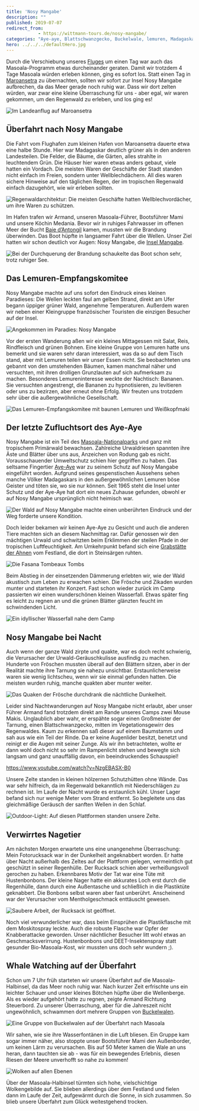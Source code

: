 ```yaml
---
title: 'Nosy Mangabe'
description: ""
published: 2019-07-07
redirect_from: 
            - https://wittmann-tours.de/nosy-mangabe/
categories: "Aye-aye, Blattschwanzgecko, Buckelwale, lemuren, Madagaskar, Madagaskar, Masoala, Nosy Mangabe, Regenwald, Uroplatus, Whale Watching"
hero: ../../../defaultHero.jpg
---
```

Durch die Verschiebung unseres [Fluges](http://wittmann-tours.de/mit-mad-air-gestrandet-am-pangalanes-kanal/) um einen Tag war auch das Masoala-Programm etwas durcheinander geraten. Damit wir trotzdem 4 Tage Masoala würden erleben können, ging es sofort los. Statt einen Tag in [Maroansetra](https://de.wikipedia.org/wiki/Maroantsetra) zu übernachten, sollten wir sofort zur Insel Nosy Mangabe aufbrechen, da das Meer gerade noch ruhig war. Dass wir dort zelten würden, war zwar eine kleine Überraschung für uns - aber egal, wir waren gekommen, um den Regenwald zu erleben, und los ging es!

![Im Landeanflug auf Maroansetra](http://wittmann-tours.de/wp-content/uploads/2019/06/KH-20180817_131719-Edit-1-1024x576.jpg)

<!--more-->

## Überfahrt nach Nosy Mangabe

Die Fahrt vom Flughafen zum kleinen Hafen von Maroansetra dauerte etwa eine halbe Stunde. Hier war Madagaskar deutlich grüner als in den anderen Landesteilen. Die Felder, die Bäume, die Gärten, alles strahlte in leuchtendem Grün. Die Häuser hier waren etwas anders gebaut, viele hatten ein Vordach. Die meisten Waren der Geschäfte der Stadt standen nicht einfach im Freien, sondern unter Wellblechdächern. All dies waren sichere Hinweise auf den täglichen Regen, der im tropischen Regenwald einfach dazugehört, wie wir erleben sollten.

![Regenwaldarchitektur: Die meisten Geschäfte hatten Wellblechvordächer, um ihre Waren zu schützen.](http://wittmann-tours.de/wp-content/uploads/2019/06/CW-20180817-134826-8073-1024x683.jpg)

Im Hafen trafen wir Armand, unseren Masoala-Führer, Bootsführer Mami und unsere Köchin Medania. Bevor wir in ruhiges Fahrwasser im offenen Meer der Bucht [Baie d’Antongil](https://de.wikipedia.org/wiki/Baie_d%E2%80%99Antongil) kamen, mussten wir die Brandung überwinden. Das Boot hüpfte in langsamer Fahrt über die Wellen. Unser Ziel hatten wir schon deutlich vor Augen: Nosy Mangabe, die [Insel Mangabe](https://de.wikipedia.org/wiki/Nosy_Mangabe).

![Bei der Durchquerung der Brandung schaukelte das Boot schon sehr, trotz ruhiger See.](http://wittmann-tours.de/wp-content/uploads/2019/06/CW-20180817-141046-8085-1024x683.jpg)

## Das Lemuren-Empfangskomitee

Nosy Mangabe machte auf uns sofort den Eindruck eines kleinen Paradieses: Die Wellen leckten faul am gelben Strand, direkt am Ufer begann üppiger grüner Wald, angenehme Temperaturen. Außerdem waren wir neben einer Kleingruppe französischer Touristen die einzigen Besucher auf der Insel.

![Angekommen im Paradies: Nosy Mangabe](http://wittmann-tours.de/wp-content/uploads/2019/06/CW-20180817-143756-9960-Edit-1024x683.jpg)

Vor der ersten Wanderung aßen wir ein kleines Mittagessen mit Salat, Reis, Rindfleisch und grünen Bohnen. Eine kleine Gruppe von Lemuren hatte uns bemerkt und sie waren sehr daran interessiert, was da so auf dem Tisch stand, aber mit Lemuren teilen wir unser Essen nicht. Sie beobachteten uns gebannt von den umstehenden Bäumen, kamen manchmal näher und versuchten, mit ihren drolligen Grunzlauten auf sich aufmerksam zu machen. Besonderes Lemureninteresse weckte der Nachtisch: Bananen. Sie versuchten angestrengt, die Bananen zu hypnotisieren, zu levitieren oder uns zu bezirzen, aber erneut ohne Erfolg. Wir freuten uns trotzdem sehr über die außergewöhnliche Gesellschaft.

![Das Lemuren-Empfangskomitee mit baunen Lemuren und Weißkopfmaki](http://wittmann-tours.de/wp-content/uploads/2019/06/CW-20180817-152130-9968-1024x683.jpg)

## Der letzte Zufluchtsort des Aye-Aye

Nosy Mangabe ist ein Teil des [Masoala-Nationalparks](https://de.wikipedia.org/wiki/Nationalpark_Masoala) und ganz mit tropischem Primärwald bewachsen. Zahlreiche Urwaldriesen spannten ihre Äste und Blätter über uns aus, Anzeichen von Rodung gab es nicht. Vorausschauender Umweltschutz schien hier gegriffen zu haben. Das seltsame Fingertier [Aye-Aye](https://de.wikipedia.org/wiki/Fingertier) war zu seinem Schutz auf Nosy Mangabe eingeführt worden. Aufgrund seines gespenstischen Aussehens sehen manche Völker Madagaskars in den außergewöhnlichen Lemuren böse Geister und töten sie, wo sie nur können. Seit 1965 steht die Insel unter Schutz und der Aye-Aye hat dort ein neues Zuhause gefunden, obwohl er auf Nosy Mangabe ursprünglich nicht heimisch war.

![Der Wald auf Nosy Mangabe machte einen unberührten Eindruck und der Weg forderte unsere Kondition.](http://wittmann-tours.de/wp-content/uploads/2019/06/CW-20180817-162854-9990-HDR-683x1024.jpg)

Doch leider bekamen wir keinen Aye-Aye zu Gesicht und auch die anderen Tiere machten sich an diesem Nachmittag rar. Dafür genossen wir den mächtigen Urwald und schwitzten beim Erklimmen der steilen Pfade in der tropischen Luftfeuchtigkeit. Am Umkehrpunkt befand sich eine [Grabstätte der Ahnen](https://www.madamagazine.com/en/die-graeber-von-nosy-mangabe/) vom Festland, die dort in Steinsärgen ruhten.

![Die Fasana Tombeaux Tombs](http://wittmann-tours.de/wp-content/uploads/2019/06/CW-20180817-164451-9999-1024x683.jpg)

Beim Abstieg in der einsetzenden Dämmerung erlebten wir, wie der Wald akustisch zum Leben zu erwachen schien. Die Frösche und Zikaden wurden munter und starteten ihr Konzert. Fast schon wieder zurück im Camp passierten wir einen wunderschönen kleinen Wasserfall. Etwas später fing es leicht zu regnen an und die grünen Blätter glänzten feucht im schwindenden Licht.

![Ein idyllischer Wasserfall nahe dem Camp](http://wittmann-tours.de/wp-content/uploads/2019/06/CW-20180817-172943-0020-1024x683.jpg)

## Nosy Mangabe bei Nacht

Auch wenn der ganze Wald zirpte und quakte, war es doch recht schwierig, die Verursacher der Urwald-Geräuschkulisse ausfindig zu machen. Hunderte von Fröschen mussten überall auf den Blättern sitzen, aber in der Realität machte ihre Tarnung sie nahezu unsichtbar. Erstaunlicherweise waren sie wenig lichtscheu, wenn wir sie einmal gefunden hatten. Die meisten wurden ruhig, manche quakten aber munter weiter.

![Das Quaken der Frösche durchdrank die nächtliche Dunkelheit.](http://wittmann-tours.de/wp-content/uploads/2019/06/CW-20180817-181650-8113-1024x683.jpg)

Leider sind Nachtwanderungen auf Nosy Mangabe nicht erlaubt, aber unser Führer Armand fand trotzdem direkt am Rande unseres Camps zwei Mouse Makis. Unglaublich aber wahr, er erspähte sogar einen Großmeister der Tarnung, einen Blattschwanzgecko, mitten im Vegetationsgewirr des Regenwaldes. Kaum zu erkennen saß dieser auf einem Baumstamm und sah aus wie ein Teil der Rinde. Da er keine Augenlider besitzt, benetzt und reinigt er die Augen mit seiner Zunge. Als wir ihn betrachteten, wollte er dann wohl doch nicht so sehr im Rampenlicht stehen und bewegte sich langsam und ganz unauffällig davon, ein beeindruckendes Schauspiel!

https://www.youtube.com/watch?v=NzgEBASX-B0

Unsere Zelte standen in kleinen hölzernen Schutzhütten ohne Wände. Das war sehr hilfreich, da im Regenwald bekanntlich mit Niederschlägen zu rechnen ist. Im Laufe der Nacht wurde es erstaunlich kühl. Unser Lager befand sich nur wenige Meter vom Strand entfernt. So begleitete uns das gleichmäßige Geräusch der sanften Wellen in den Schlaf.

![Outdoor-Light: Auf diesen Plattformen standen unsere Zelte.](http://wittmann-tours.de/wp-content/uploads/2019/06/CW-20180818-071714-8122-1024x683.jpg)

## Verwirrtes Nagetier

Am nächsten Morgen erwartete uns eine unangenehme Überraschung: Mein Fotorucksack war in der Dunkelheit angeknabbert worden. Er hatte über Nacht außerhalb des Zeltes auf der Plattform gelegen, vermeintlich gut geschützt in seiner Regenhülle. Der Rucksack schien aber verheißungsvoll gerochen zu haben. Erkennbares Motiv der Tat war eine Tüte mit Hustenbonbons. Der kleine Nager hatte ein akkurates Loch erst durch die Regenhülle, dann durch eine Außentasche und schließlich in die Plastiktüte geknabbert. Die Bonbons selbst waren aber fast unberührt. Anscheinend war der Verursacher vom Mentholgeschmack enttäuscht gewesen.

![Saubere Arbeit, der Rucksack ist geöffnet.](http://wittmann-tours.de/wp-content/uploads/2019/06/APC_1901-1024x768.jpg)

Noch viel verwunderlicher war, dass beim Einsprühen die Plastikflasche mit dem Moskitospray leckte. Auch die robuste Flasche war Opfer der Knabberattacke geworden. Unser nächtlicher Besucher litt wohl etwas an Geschmacksverirrung. Hustenbonbons und DEET-Insektenspray statt gesunder Bio-Masoala-Kost, wir mussten uns doch sehr wundern ;).

## Whale Watching auf der Überfahrt

Schon um 7 Uhr früh starteten wir unsere Überfahrt auf die Masoala-Halbinsel, da das Meer noch ruhig war. Nach kurzer Zeit erfrischte uns ein leichter Schauer und unser kleines Bötchen hüpfte über die Wellenberge. Als es wieder aufgehört hatte zu regnen, zeigte Armand Richtung Steuerbord. Zu unserer Überraschung, aber für die Jahreszeit nicht ungewöhnlich, schwammen dort mehrere Gruppen von [Buckelwalen](https://de.wikipedia.org/wiki/Buckelwal).

![Eine Gruppe von Buckelwalen auf der Überfahrt nach Masoala](http://wittmann-tours.de/wp-content/uploads/2019/06/CW-20180818-075326-0078-1024x576.jpg)

Wir sahen, wie sie ihre Wasserfontänen in die Luft bliesen. Ein Gruppe kam sogar immer näher, also stoppte unser Bootsführer Mami den Außenborder, um keinen Lärm zu verursachen. Bis auf 50 Meter kamen die Wale an uns heran, dann tauchten sie ab - was für ein bewegendes Erlebnis, diesen Riesen der Meere unverhofft so nahe zu kommen!

![Wolken auf allen Ebenen](http://wittmann-tours.de/wp-content/uploads/2019/06/CW-20180818-075529-0088-1024x683.jpg)

Über der Masoala-Halbinsel türmten sich hohe, vielschichtige Wolkengebilde auf. Sie blieben allerdings über dem Festland und fielen dann im Laufe der Zeit, aufgewärmt durch die Sonne, in sich zusammen. So blieb unsere Überfahrt zum Glück weitestgehend trocken.
